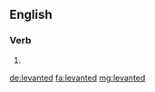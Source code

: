 ==English==

===Verb===
{{head|en|verb form}}

# {{en-past of|levant}}

[[de:levanted]]
[[fa:levanted]]
[[mg:levanted]]